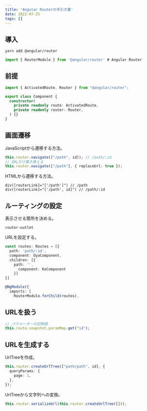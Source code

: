 ```yaml
---
title: 'Angular Routerの手引き書'
date: 2022-07-25
tags: []
---
```


## 導入

```bash
yarn add @angular/router
```

```typescript
import { RouterModule } from '@angular/router' # Angular Router
```

## 前提

```typescript
import { ActivatedRoute, Router } from "@angular/router";

export class Component {
  constructor(
    private readonly route: ActivatedRoute,
    private readonly router: Router,
  ) {}
}
```

## 画面遷移

JavaScriptから遷移する方法。

```typescript
this.router.navigate(["/path", id]); // /path/:id
// URLだけ書き換える
this.router.navigate(["/path"], { replaceUrl: true });
```

HTMLから遷移する方法。

```pug
div([routerLink]="['/path']") // /path
div([routerLink]="['/path', id]") // /path/:id
```

## ルーティングの設定

表示させる箇所を決める。

```pug
router-outlet
```

URLを設定する。

```typescript
const routes: Routes = [{
  path: 'path/:id',
  component: OyaComponent,
  children: [{
    path: '',
      component: KoComponent
    }]
}]

@NgModule({
  imports: [
    RouterModule.forChild(routes),
```

## URLを扱う

```typescript
// パラメーターの初期値
this.route.snapshot.paramMap.get("id");
```

## URLを生成する

UrlTreeを作成。

```typescript
this.router.createUrlTree(["path/path", id], {
  queryParams: {
    page: 1,
  },
});
```

UrlTreeから文字列への変換。

```typescript
this.router.serializeUrl(this.router.createUrlTree([]));
```
